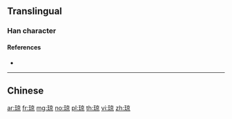 {{character info/new}}
{{also|瓊}}
==Translingual==

===Han character===
{{Han char|rn=96|rad=玉|as=08|sn=12|four=|canj=MGYRF|ids=⿰[[玉|⺩]][[京]]}}

====References====
* {{Han ref|kx=0736.081|hdz=21123.020|uh=743C|ud=29756}}

----

==Chinese==
{{zh-see|瓊}}

[[ar:琼]]
[[fr:琼]]
[[mg:琼]]
[[no:琼]]
[[pl:琼]]
[[th:琼]]
[[vi:琼]]
[[zh:琼]]